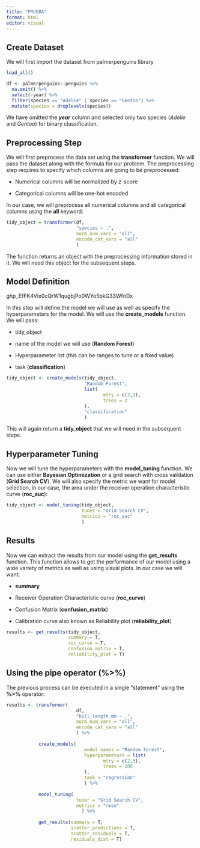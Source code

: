 ```yaml
---
title: "PRUEBA"
format: html
editor: visual
---
```


## Create Dataset

We will first import the dataset from palmerpenguins library

```r
load_all()

df <- palmerpenguins::penguins %>%
  na.omit() %>%
  select(-year) %>%
  filter(species == "Adelie" | species == "Gentoo") %>%
  mutate(species = droplevels(species))
```

We have omitted the ***year*** column and selected only two species (*Adelie* and *Gentoo*) for binary classification.

## Preprocessing Step

We will first preprocess the data set using the **transformer** function. We will pass the dataset along with the formula for our problem. The preprocessing step requires to specify which columns are going to be preprocessed:

-   Numerical columns will be normalized by z-score

-   Categorical columns will be one-hot encoded

In our case, we will preprocess all numerical columns and all categorical columns using the **all** keyword:

```r
tidy_object = transformer(df,
                          "species ~ .",
                          norm_num_vars = "all",
                          encode_cat_vars = "all"
                          )
```

The function returns an object with the preprocessing information stored in it. We will need this object for the subsequent steps.

## Model Definition

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

In this step will define the model we will use as well as specify the hyperparameters for the model. We will use the **create_models** function. We will pass:

-   tidy_object

-   name of the model we will use (**Random Forest**)

-   Hyperparameter list (this can be ranges to tune or a fixed value)

-   task (**classification**)

```r

tidy_object <- create_models(tidy_object,
                             "Random Forest",
                             list(
                                    mtry = c(2,3),
                                    trees = 2
                             ),
                             "classification"
                             )
```

This will again return a **tidy_object** that we will need in the subsequent steps.

## Hyperparameter Tuning

Now we will tune the hyperparameters with the **model_tuning** function. We can use either **Bayesian Optimization** or a grid search with cross validation (**Grid Search CV**). We will also specify the metric we want for model selection, in our case, the area under the receiver operation characteristic curve (**roc_auc**):

```r

tidy_object <- model_tuning(tidy_object,
                            tuner = "Grid Search CV", 
                            metrics = "roc_auc"
                            )
```

## Results

Now we can extract the results from our model using the **get_results** function. This function allows to get the performance of our model using a wide variety of metrics as well as using visual plots. In our case we will want:

-   **summary**

-   Receiver Operation Characteristic curve (**roc_curve**)

-   Confusion Matrix (**confusion_matrix**)

-   Calibration curve also known as Reliability plot (**reliability_plot**)

```r

results <- get_results(tidy_object,
                       summary = T,
                       roc_curve = T,
                       confusion_matrix = T,
                       reliability_plot = T)
```

## Using the pipe operator (%\>%)

The previous process can be executed in a single "statement" using the **%\>%** operator:

```r

results <- transformer(
                          df,
                          "bill_length_mm ~ .",
                          norm_num_vars = "all",
                          encode_cat_vars = "all"
                          ) %>%
  
            create_models( 
                             model_names = "Random Forest",
                             hyperparameters = list(
                                    mtry = c(2,3),
                                    trees = 100
                             ),
                             task = "regression"
                             ) %>%
  
            model_tuning(
                          tuner = "Grid Search CV", 
                          metrics = "rmse"
                            ) %>%
    
            get_results(summary = T,
                        scatter_predictions = T,
                        scatter_residuals = T,
                        residuals_dist = T)

```
